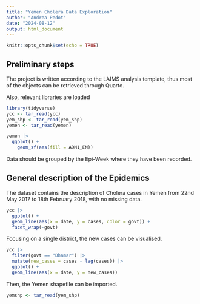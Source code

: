 ```yaml
---
title: "Yemen Cholera Data Exploration"
author: "Andrea Pedot"
date: "2024-08-12"
output: html_document
---
```


```r
knitr::opts_chunk$set(echo = TRUE)
```

## Preliminary steps

The project is written according to the LAIMS analysis template, thus most of the objects can be retrieved through Quarto.

Also, relevant libraries are loaded

```r
library(tidyverse)
ycc <- tar_read(ycc)
yem_shp <- tar_read(yem_shp)
yemen <- tar_read(yemen)

yemen |>
  ggplot() +
    geom_sf(aes(fill = ADM1_EN))
```

Data should be grouped by the Epi-Week where they have been recorded.

## General description of the Epidemics

The dataset contains the description of Cholera cases in Yemen from 22nd May 2017 to 18th February 2018, with no missing data.

```r
ycc |>
  ggplot() +
  geom_line(aes(x = date, y = cases, color = govt)) +
  facet_wrap(~govt)
```

Focusing on a single district, the new cases can be visualised.

```r
ycc |>
  filter(govt == "Dhamar") |>
  mutate(new_cases = cases - lag(cases)) |>
  ggplot() +
  geom_line(aes(x = date, y = new_cases))
```

Then, the Yemen shapefile can be imported.

```r
yemshp <- tar_read(yem_shp)
```
